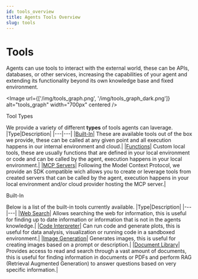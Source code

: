```yaml
---
id: tools_overview
title: Agents Tools Overview
slug: tools
---
```



# Tools

Agents can use tools to interact with the external world, these can be APIs, databases, or other services, increasing the capabilities of your agent and extending its functionality beyond its own knowledge base and fixed environment.

<Image
  url={['/img/tools_graph.png', '/img/tools_graph_dark.png']}
  alt="tools_graph"
  width="700px"
  centered
/>

<SectionTab as="h1" sectionId="tool-types">Tool Types</SectionTab>

We provide a variety of different **types** of tools agents can laverage.
|Type|Description|
|---|---|
|[Built-In](tools/built-in)| These are available tools out of the box we provide, these can be called at any given point and all execution happens in our internal environment and cloud.|
|[Functions](tools/function_calling)| Custom local tools, these are usually functions that are defined in your local environment or code and can be called by the agent, execution happens in your local environment.|
|[MCP Servers](tools/mcp)| Following the Model Context Protocol, we provide an SDK compatible wich allows you to create or leverage tools from created servers that can be called by the agent, execution happens in your local environment and/or cloud provider hosting the MCP server.|

<SectionTab as="h2" variant="secondary" sectionId="built-in">Built-In</SectionTab>

Below is a list of the built-in tools currently available.
|Type|Description|
|---|---|
|[Web Search](tools/built-in/websearch)| Allows searching the web for information, this is useful for finding up to date information or information that is not in the agents knowledge.|
|[Code Interpreter](tools/built-in/code_interpreter)| Can run code and generate plots, this is useful for data analysis, visualization or running code in a sandboxed environment.|
|[Image Generation](tools/built-in/image_generation)| Generates images, this is useful for creating images based on a prompt or description.|
|[Document Library](tools/built-in/document_library)| Provides access to read and search through a vast amount of documents, this is useful for finding information in documents or PDFs and perform RAG (Retrieval Augmented Generation) to answer questions based on very specific information.|